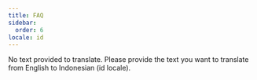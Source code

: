 ```yaml
---
title: FAQ
sidebar:
  order: 6
locale: id
---
```


No text provided to translate. Please provide the text you want to translate from English to Indonesian (id locale).